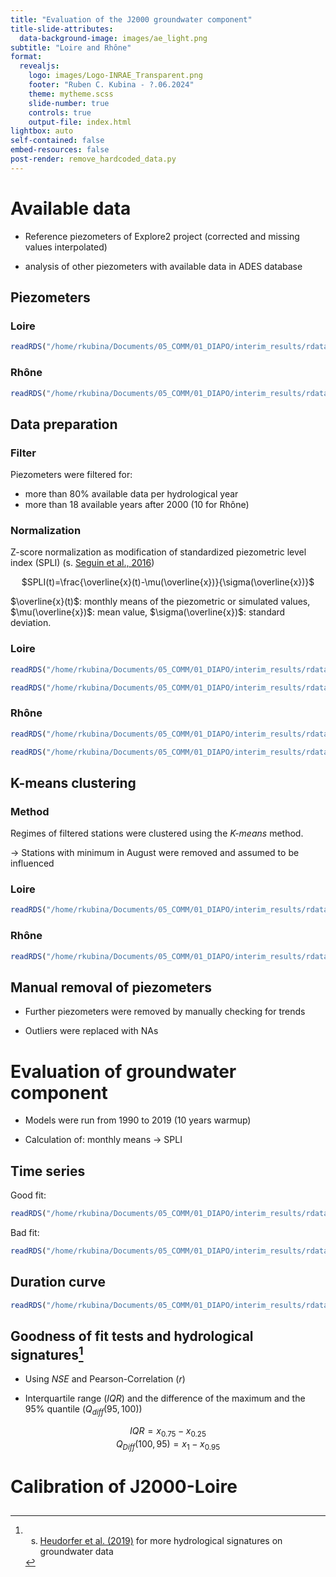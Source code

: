```yaml
---
title: "Evaluation of the J2000 groundwater component"
title-slide-attributes:
  data-background-image: images/ae_light.png
subtitle: "Loire and Rhône"
format: 
  revealjs:
    logo: images/Logo-INRAE_Transparent.png
    footer: "Ruben C. Kubina - ?.06.2024"
    theme: mytheme.scss
    slide-number: true
    controls: true
    output-file: index.html
lightbox: auto
self-contained: false
embed-resources: false
post-render: remove_hardcoded_data.py
---
```


# Available data {background-image="images/ae_light.png"}

-   Reference piezometers of Explore2 project (corrected and missing values interpolated)

-   analysis of other piezometers with available data in ADES database

## Piezometers

::: panel-tabset
### Loire

```r
readRDS("/home/rkubina/Documents/05_COMM/01_DIAPO/interim_results/rdata/mapLoire.RDS")
```

### Rhône

```r
readRDS("/home/rkubina/Documents/05_COMM/01_DIAPO/interim_results/rdata/mapRhone.RDS")
```
:::

## Data preparation {.scrollable}

::: panel-tabset
### Filter

Piezometers were filtered for:

-   more than 80% available data per hydrological year
-   more than 18 available years after 2000 (10 for Rhône)

### Normalization

Z-score normalization as modification of standardized piezometric level index (SPLI) (s. [Seguin et al., 2016](http://infoterre.brgm.fr/rapports/RP-67251-FR.pdf))

<center>$SPLI(t)=\frac{\overline{x}(t)-\mu(\overline{x})}{\sigma(\overline{x})}$</center>

::: {.callout-tip appearance="simple"}
$\overline{x}(t)$: monthly means of the piezometric or simulated values, $\mu(\overline{x})$: mean value, $\sigma(\overline{x})$: standard deviation.
:::

### Loire

```r
readRDS("/home/rkubina/Documents/05_COMM/01_DIAPO/interim_results/rdata/dataAvail_Loire.RDS")
```

```r
readRDS("/home/rkubina/Documents/05_COMM/01_DIAPO/interim_results/rdata/dataAvail_filt_Loire.RDS")
```

### Rhône

```r
readRDS("/home/rkubina/Documents/05_COMM/01_DIAPO/interim_results/rdata/dataAvail_Rhone.RDS")
```

```r
readRDS("/home/rkubina/Documents/05_COMM/01_DIAPO/interim_results/rdata/dataAvail_filt_Rhone.RDS")
```
:::

## K-means clustering

::: panel-tabset
### Method

Regimes of filtered stations were clustered using the *K-means* method.

$\rightarrow$ Stations with minimum in August were removed and assumed to be influenced

### Loire

```r
readRDS("/home/rkubina/Documents/05_COMM/01_DIAPO/interim_results/rdata/clustRegime_Loire.RDS")
```

### Rhône

```r
readRDS("/home/rkubina/Documents/05_COMM/01_DIAPO/interim_results/rdata/clustRegime_Rhone.RDS")
```
:::

## Manual removal of piezometers

-   Further piezometers were removed by manually checking for trends

-   Outliers were replaced with NAs

# Evaluation of groundwater component {background-image="images/ae_light.png"}

-   Models were run from 1990 to 2019 (10 years warmup)

-   Calculation of: monthly means $\rightarrow$ SPLI

## Time series {.scrollable}
Good fit:
```r
readRDS("/home/rkubina/Documents/05_COMM/01_DIAPO/interim_results/rdata/goodFit_Loire.RDS")
```

Bad fit:
```r
readRDS("/home/rkubina/Documents/05_COMM/01_DIAPO/interim_results/rdata/badFit_Loire.RDS")
```

## Duration curve

```r
readRDS("/home/rkubina/Documents/05_COMM/01_DIAPO/interim_results/rdata/dur_badFit_Loire.RDS")
```

## Goodness of fit tests and hydrological signatures[^1]

  - Using $NSE$ and Pearson-Correlation ($r$)
  
  - Interquartile range ($IQR$) and the difference of the maximum and the 95% quantile ($Q_{diff}(95,100)$)
  
  <center> $IQR = x_{0.75} - x_{0.25}$ </center>
  
  <center> $Q_{Diff}(100,95) = x_{1} - x_{0.95}$ </center>

[^1]: s. [Heudorfer et al. (2019)](https://doi.org/10.1029/2018WR024418) for more hydrological signatures on groundwater data


# Calibration of J2000-Loire {background-image="images/ae_light.png"}

## 

